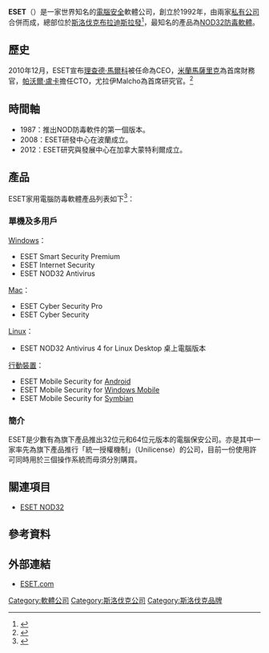{{NoteTA
| G1=IT
| 1=檔=>zh-cn:文件;
}}
{{Infobox company
 | name             = ESET
 | logo             = [[File:ESET_logo.png|100px]]
 | type             = [[股票|股票]]未公開上市公司
 | foundation       = 1992年
 | founder          = Rudolf Hrubý<br />Peter Paško<br />Miroslav Trnka
 | location_city    = [[Bratislava|Bratislava]]
 | location_country = {{SVK}}[[布拉迪斯拉發|布拉迪斯拉發]]
 | area_served      = 環球
 | key_people       = Andrew Lee, Pavol Luka, Juraj Malcho, Richard Marko (CEO), Milan Masaryk, Ignacio Sbampato (alphabetical)
 | industry         =
 | key_products     = ESET NOD32 Antivirus, ESET Smart Security
 | revenue          =
 | operating_income =
 | net_income       =
 | num_employees    = {{increase}} 800<ref>{{cite web |url=http://www.eset.com/about/profile/history/ |title=About ESET :: Company Profile :: History |publisher=Eset.com |date= |accessdate=2012-04-17 |deadurl=yes |archiveurl=https://archive.is/20120730213335/http://www.eset.com/about/profile/history/ |archivedate=2012-07-30 }}</ref>
| products          = 電腦安全軟體
 | caption          = "Think Smart" (formerly ''"We protect your digital worlds"'')
 | homepage         = [http://www.eset.com/ ESET.com]
}}

'''ESET'''（{{lang-en|'''ESET, spol. s r.o.'''}}）是一家世界知名的[[電腦安全|電腦安全]]軟體公司，創立於1992年，由兩家[[私有公司|私有公司]]合併而成，總部位於[[斯洛伐克|斯洛伐克]][[布拉迪斯拉發|布拉迪斯拉發]]<ref>{{cite web|url=http://www.eset.com/me/about/profile/history/|title=About ESET: Company Profile: History|publisher=ESET|accessdate=2011-07-01|archive-date=2011-09-29|archive-url=https://web.archive.org/web/20110929040632/http://www.eset.com/me/about/profile/history/|dead-url=yes}}</ref>，最知名的產品為[[NOD32|NOD32]][[防毒軟體|防毒軟體]]。

== 歷史 ==
2010年12月，ESET宣布[[理查德·馬爾科|理查德·馬爾科]]被任命為CEO，[[米蘭馬薩里克|米蘭馬薩里克]]為首席財務官，[[帕沃爾·盧卡|帕沃爾·盧卡]]擔任CTO，尤拉伊Malcho為首席研究官。<ref>{{cite web|url=http://www.eset.sk/o-nas/press-centrum/tlacove-spravy/article/novym-generalnym-riaditelom-spolocnosti-eset-bude-richard-marko/|title=Novým generálnym riaditeľom spoločnosti ESET bude Richard Marko|date=2010-12-29|publisher=ESET|language=sk|accessdate=24 January 2011|archive-url=https://web.archive.org/web/20110119035755/http://www.eset.sk/o-nas/press-centrum/tlacove-spravy/article/novym-generalnym-riaditelom-spolocnosti-eset-bude-richard-marko|archive-date=2011-01-19|dead-url=yes}}</ref>

== 時間軸 ==
*1987：推出NOD防毒軟件的第一個版本。
*2008：ESET研發中心在波蘭成立。
*2012：ESET研究與發展中心在加拿大蒙特利爾成立。

== 產品 ==
ESET家用電腦防毒軟體產品列表如下<ref>{{Cite web |url=http://www.eset.com/int/home/ |title=Proven Antivirus Internet Protection and Malware Solutions for Home :: ESET |accessdate=Aug 1, 2013 |archive-date=2013-09-20 |archive-url=https://web.archive.org/web/20130920125120/http://www.eset.com/int/home/ |dead-url=no }}</ref>：

===單機及多用戶===
[[Windows|Windows]]：
*ESET Smart Security Premium
*ESET Internet Security
*ESET NOD32 Antivirus

[[Mac|Mac]]：
*ESET Cyber Security Pro
*ESET Cyber Security

[[Linux|Linux]]：
*ESET NOD32 Antivirus 4 for Linux Desktop 桌上電腦版本

[[行動裝置|行動裝置]]：
*ESET Mobile Security for [[Android|Android]]
*ESET Mobile Security for [[Windows_Mobile|Windows Mobile]]
*ESET Mobile Security for [[Symbian|Symbian]]

=== 簡介 ===
ESET是少數有為旗下產品推出32位元和64位元版本的電腦保安公司。亦是其中一家率先為旗下產品推行「統一授權機制」（Unilicense）的公司，目前一份使用許可同時用於三個操作系統而毋須分別購買。{{fact}}

== 關連項目 ==
* [[ESET_NOD32|ESET NOD32]]

== 參考資料 ==
<references/>

== 外部連結 ==
*[http://www.eset.com/ ESET.com]{{Wayback|url=http://www.eset.com/ |date=20101231164842 }}{{en}}

{{杀毒软件}}
[[Category:軟體公司|Category:軟體公司]]
[[Category:斯洛伐克公司|Category:斯洛伐克公司]]
[[Category:斯洛伐克品牌|Category:斯洛伐克品牌]]